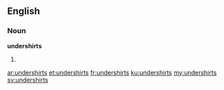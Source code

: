 ==English==

===Noun===
'''undershirts'''

# {{plural of|[[undershirt]]}}

[[ar:undershirts]]
[[et:undershirts]]
[[fr:undershirts]]
[[ku:undershirts]]
[[my:undershirts]]
[[sv:undershirts]]